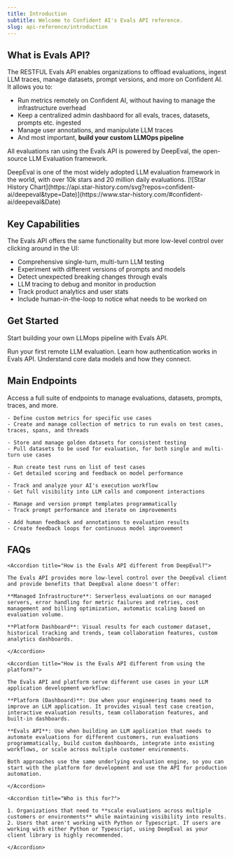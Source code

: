 ```yaml
---
title: Introduction
subtitle: Welcome to Confident AI's Evals API reference.
slug: api-reference/introduction
---
```


## What is Evals API?

The RESTFUL Evals API enables organizations to offload evaluations, ingest LLM traces, manage datasets, prompt versions, and more on Confident AI. It allows you to:

- Run metrics remotely on Confident AI, without having to manage the infrastructure overhead
- Keep a centralized admin dashbaord for all evals, traces, datasets, prompts etc. ingested
- Manage user annotations, and manipulate LLM traces
- And most important, **build your custom LLMOps pipeline**

All evaluations ran using the Evals API is powered by DeepEval, the open-source LLM Evaluation framework.

<Tip title="Evaluation metrics via the Evals API are 100% powered by ⭐ DeepEval 💯">
  DeepEval is one of the most widely adopted LLM evaluation framework in the
  world, with over 10k stars and 20 million daily evaluations.

<Frame background="subtle" caption="⭐ DeepEval Star Growth ⭐">
  [![Star History
  Chart](https://api.star-history.com/svg?repos=confident-ai/deepeval&type=Date)](https://www.star-history.com/#confident-ai/deepeval&Date)
</Frame>

</Tip>

## Key Capabilities

The Evals API offers the same functionality but more low-level control over clicking around in the UI:

- Comprehensive single-turn, multi-turn LLM testing
- Experiment with different versions of prompts and models
- Detect unexpected breaking changes through evals
- LLM tracing to debug and monitor in production
- Track product analytics and user stats
- Include human-in-the-loop to notice what needs to be worked on

## Get Started

Start building your own LLMops pipeline with Evals API.

<CardGroup cols={3}>
  <Card
    title="5 Min Quickstart"
    icon="fa-light stopwatch"
    href="/docs/api-reference/quickstart"
  >
    Run your first remote LLM evaluation.
  </Card>
  <Card
    title="Authentication"
    icon="fa-light lock-keyhole"
    href="/docs/api-reference/authentication"
  >
    Learn how authentication works in Evals API.
  </Card>
  <Card
    title="Data Models"
    icon="fa-light table-cells"
    href="/docs/api-reference/data-models"
  >
    Understand core data models and how they connect.
  </Card>
</CardGroup>

## Main Endpoints

Access a full suite of endpoints to manage evaluations, datasets, prompts, traces, and more.

<CardGroup cols={2}>
  <Card
    title="Metrics"
    icon="chart-line"
    iconType="solid"
    href="/docs/api-reference/metric-collections/list-metric-collections"
  >
    <div className='absolute top-4 right-4'>
      <Icon icon="arrow-up-right-from-square" />
    </div>

    - Define custom metrics for specific use cases
    - Create and manage collection of metrics to run evals on test cases, traces, spans, and threads

  </Card>
  <Card
    title="Datasets"
    icon="table"
    iconType="solid"
    href="/docs/api-reference/datasets/pull-dataset"
  >
    <div className='absolute top-4 right-4'>
      <Icon icon="arrow-up-right-from-square" />
    </div>

    - Store and manage golden datasets for consistent testing
    - Pull datasets to be used for evaluation, for both single and multi-turn use cases

  </Card>
  <Card
    title="Evaluation"
    icon="flask"
    iconType="solid"
    href="/docs/api-reference/evaluation/evaluate-llm"
  >
    <div className='absolute top-4 right-4'>
      <Icon icon="arrow-up-right-from-square" />
    </div>

    - Run create test runs on list of test cases
    - Get detailed scoring and feedback on model performance

  </Card>
  <Card
    title="Tracing"
    icon="route"
    iconType="solid"
    href="/docs/api-reference/tracing/get-trace"
  >
    <div className='absolute top-4 right-4'>
      <Icon icon="arrow-up-right-from-square" />
    </div>

    - Track and analyze your AI's execution workflow
    - Get full visibility into LLM calls and component interactions

  </Card>
  <Card
    title="Prompt"
    icon="pen-to-square"
    iconType="solid"
    href="/docs/api-reference/prompt/get-prompt"
  >
    <div className='absolute top-4 right-4'>
      <Icon icon="arrow-up-right-from-square" />
    </div>

    - Manage and version prompt templates programmatically
    - Track prompt performance and iterate on improvements

  </Card>
  <Card
    title="Annotations"
    icon="thumbs-up"
    iconType="solid"
    href="/docs/api-reference/annotations/create-annotation"
  >
    <div className='absolute top-4 right-4'>
      <Icon icon="arrow-up-right-from-square" />
    </div>

    - Add human feedback and annotations to evaluation results
    - Create feedback loops for continuous model improvement

  </Card>
</CardGroup>

## FAQs

<AccordionGroup>

    <Accordion title="How is the Evals API different from DeepEval?">

    The Evals API provides more low-level control over the DeepEval client and provide benefits that DeepEval alone doesn't offer:

    **Managed Infrastructure**: Serverless evaluations on our managed servers, error handling for metric failures and retries, cost management and billing optimization, automatic scaling based on evaluation volume.

    **Platform Dashboard**: Visual results for each customer dataset, historical tracking and trends, team collaboration features, custom analytics dashboards.

    </Accordion>

    <Accordion title="How is the Evals API different from using the platform?">

    The Evals API and platform serve different use cases in your LLM application development workflow:

    **Platform (Dashboard)**: Use when your engineering teams need to improve an LLM application. It provides visual test case creation, interactive evaluation results, team collaboration features, and built-in dashboards.

    **Evals API**: Use when building an LLM application that needs to automate evaluations for different customers, run evaluations programmatically, build custom dashboards, integrate into existing workflows, or scale across multiple customer environments.

    Both approaches use the same underlying evaluation engine, so you can start with the platform for development and use the API for production automation.

    </Accordion>

    <Accordion title="Who is this for?">

    1. Organizations that need to **scale evaluations across multiple customers or environments** while maintaining visibility into results.
    2. Users that aren't working with Python or Typescript. If users are working with either Python or Typescript, using DeepEval as your client library is highly recommended.

    </Accordion>

</AccordionGroup>
